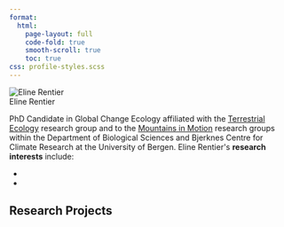 ```yaml
---
format:
  html:
    page-layout: full
    code-fold: true
    smooth-scroll: true
    toc: true
css: profile-styles.scss
---
```


<!-- load Bootstrap Icons once (for the social icons) -->
<link rel="stylesheet" href="https://cdn.jsdelivr.net/npm/bootstrap-icons@1.11.3/font/bootstrap-icons.css">

```{=html}
<div class="profile-container">
  <!-- Profile Photo Section -->
  <div class="profile-photo-section">
    <img src="img/eline.jpg" alt="Eline Rentier" class="profile-image">
   
   <div class="profile-social">
      <a href="eline.rentier@uib.no" aria-label="Email"><i class="bi bi-envelope-fill"></i></a>
      <a href="https://scholar.google.com/citations?user=dOKbp8MAAAAJ&hl=nl" target="_blank" rel="noopener" aria-label="Google Scholar"><i class="bi bi-mortarboard-fill"></i></a>
      <a href="https://orcid.org/0000-0001-6234-1300" target="_blank" rel="noopener" aria-label="ORCID"><i class="bi bi-person-badge"></i></a>
      <a href="https://www.linkedin.com/in/elinerentier" target="_blank" rel="noopener" aria-label="LinkedIn"><i class="bi bi-linkedin"></i></a>
      <a href="https://www4.uib.no/finn-ansatte/Eline.Rentier" target="_blank" rel="noopener" aria-label="Website"><i class="bi bi-globe2"></i></a>
      <a href="https://github.com/ERentier" target="_blank" rel="noopener" aria-label="Website"><i class="bi bi-globe2"></i></a>
    </div>
  </div>

  <!-- Main Content Section -->
  <div class="profile-content">
    <!-- Profile Header -->
    <div class="profile-header">
      <div class="profile-name">Eline Rentier</div>
    </div>
    
    <!-- Profile Description -->
    <div class="profile-description">
      <p>PhD Candidate in Global Change Ecology affiliated with the <a href="https://w4.uib.no/en/research/research-groups/terrestrial-ecology">Terrestrial Ecology</a> research group and to the <a href="https://mountainsinmotion.w.uib.no/">Mountains in Motion</a> research groups within the Department of Biological Sciences and Bjerknes Centre for Climate Research at the University of Bergen. Eline Rentier's <strong>research interests</strong> include:</p>
      
      <ul class="mb-0">
        <li></li>
        <li></li>
      </ul>
    </div>

    <!-- Research Projects Section -->
    <div class="page-header">
      <h2>Research Projects</h2>
    </div>
      
    <div class="members-background-box">
      <p><strong></strong></p>
    </div>
  </div>
</div>
```

